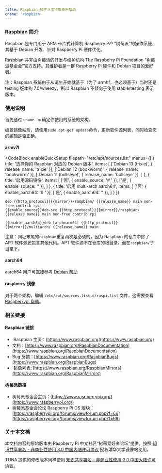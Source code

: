 ```yaml
---
title: Raspbian 软件仓库镜像使用帮助
cname: 'raspbian'
---
```


### Raspbian 简介

Raspbian 是专门用于 ARM 卡片式计算机 Raspberry Pi® “树莓派”的操作系统，
其基于 Debian 开发，针对 Raspberry Pi 硬件优化。

Raspbian 并非由树莓派的开发与维护机构 The Raspberry Pi Foundation
“树莓派基金会”官方支持。其维护者是一群 Raspberry Pi 硬件和 Debian 项目的爱好者。

注：Raspbian 系统由于从诞生开始就基于（为了 armhf，也必须基于）当时还是
testing 版本的 7.0/wheezy，所以 Raspbian 不倾向于使用 stable/testing
表示版本。

### 使用说明

首先通过 `uname -m` 确定你使用的系统的架构。

编辑镜像站后，请使用`sudo apt-get update`命令，更新软件源列表，同时检查您的编辑是否正确。

#### armv7l

<CodeBlock
  enableQuickSetup
  filepath="/etc/apt/sources.list"
  menus={[
    {
      title: '选择你的 Raspbian 对应的 Debian 版本',
      items: [
        ['Debian 13 (trixie)', { release_name: 'trixie' }],
        ['Debian 12 (bookworm)', { release_name: 'bookworm' }],
        ['Debian 11 (bullseye)', { release_name: 'bullseye' }],
      ]
    },
    {
      title: '启用源码镜像',
      items: [
        ['否', { enable_source: '# ' }],
        ['是', { enable_source: '' }],
      ]
    },
    {
      title: '启用 multi-arch aarch64',
      items: [
        ['否', { enable_aarch64: '# ' }],
        ['是', { enable_aarch64: '' }],
      ]
    }
  ]}
>

```properties
deb {{http_protocol}}{{mirror}}/raspbian/ {{release_name}} main non-free contrib rpi
{{enable_source}}deb-src {{http_protocol}}{{mirror}}/raspbian/ {{release_name}} main non-free contrib rpi

{{enable_aarch64}}deb [arch=arm64] {{http_protocol}}{{mirror}}/multiarch/ {{release_name}} main
```

</CodeBlock>

注意：网址末尾的`raspbian`重复两次是必须的。因为 Raspbian 的仓库中除了 APT 软件源还包含其他代码。APT 软件源不在仓库的根目录，而在`raspbian/`子目录下。

#### aarch64

aarch64 用户可直接参考 [Debian 帮助](/debian/)

#### raspberry 镜像

对于两个架构，编辑 `/etc/apt/sources.list.d/raspi.list` 文件，这需要查看 [Raspberrypi 帮助](/raspberrypi/)。


### 相关链接

#### Raspbian 链接

*  Raspbian 主页：[https://www.raspbian.org](https://www.raspbian.org)
*  文档：[https://www.raspbian.org/RaspbianDocumentation](https://www.raspbian.org/RaspbianDocumentation)
*  Bug 反馈：[https://www.raspbian.org/RaspbianBugs](https://www.raspbian.org/RaspbianBugs)
*  镜像列表: [https://www.raspbian.org/RaspbianMirrors](https://www.raspbian.org/RaspbianMirrors)

#### 树莓派链接

* 树莓派基金会主页：[https://www.raspberrypi.org/](https://www.raspberrypi.org/)
* 树莓派基金会论坛 Raspberry Pi OS 版块：[https://raspberrypi.org/forums/viewforum.php?f=66](https://raspberrypi.org/forums/viewforum.php?f=66)

### 关于本文档

本文档内容的原始版本由 Raspberry Pi
中文社区“树莓爱好者论坛”提供。按照 [知识共享署名 - 非商业性使用
3.0
中国大陆许可协议](http://creativecommons.org/licenses/by-nc/3.0/cn/) 授权清华大学镜像站使用。

TUNA 提供的修改版本同样使用 [知识共享署名 - 非商业性使用
3.0
中国大陆许可协议](http://creativecommons.org/licenses/by-nc/3.0/cn/)。
